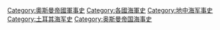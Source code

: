 [[Category:奧斯曼帝國軍事史|Category:奧斯曼帝國軍事史]]
[[Category:各國海軍史|Category:各國海軍史]]
[[Category:地中海军事史|Category:地中海军事史]]
[[Category:土耳其海军史|Category:土耳其海军史]]
[[Category:奥斯曼帝国海事史|Category:奥斯曼帝国海事史]]